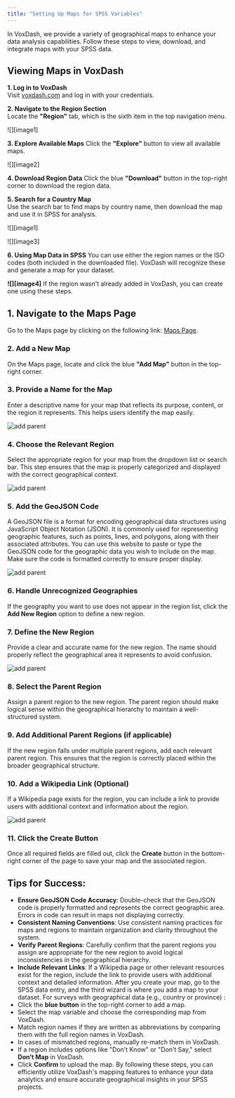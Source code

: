 ```yaml
---
title: "Setting Up Maps for SPSS Variables"
---
```


In VoxDash, we provide a variety of geographical maps to enhance your data analysis capabilities. Follow these steps to view, download, and integrate maps with your SPSS data.

## **Viewing Maps in VoxDash**

**1\. Log in to VoxDash**  
Visit [voxdash.com](https://www.voxdash.com) and log in with your credentials.  

**2\. Navigate to the Region Section**  
Locate the **"Region"** tab, which is the sixth item in the top navigation menu.

![][image1]

**3\. Explore Available Maps**
Click the **"Explore"** button to view all available maps.

![][image2]

**4\. Download Region Data**
Click the blue **"Download"** button in the top-right corner to download the region data.  
  
**5\. Search for a Country Map**  
Use the search bar to find maps by country name, then download the map and use it in SPSS for analysis.

![][image1]

![][image3]  
         
**6\. Using Map Data in SPSS**
You can use either the region names or the ISO codes (both included in the downloaded file). VoxDash will recognize these and generate a map for your dataset.

**![][image4]**
If the region wasn't already added in VoxDash, you can create one using these steps.

## **1\. Navigate to the Maps Page**

Go to the Maps page by clicking on the following link: [Maps Page](https://dataprovider.voxdash.com/maps).

### **2\. Add a New Map**
On the Maps page, locate and click the blue **"Add Map"** button in the top-right corner.

### **3\. Provide a Name for the Map**
Enter a descriptive name for your map that reflects its purpose, content, or the region it represents. This helps users identify the map easily.

<Frame>
  <img
    src="/images/map-name.png"
    alt="add parent"
    style={{ borderRadius:"0.5rem" }}
  />
</Frame>

### **4\. Choose the Relevant Region**
Select the appropriate region for your map from the dropdown list or search bar. This step ensures that the map is properly categorized and displayed with the correct geographical context.

<Frame>
  <img
    src="/images/map-geo-region.png"
    alt="add parent"
    style={{ borderRadius:"0.5rem" }}
  />
</Frame>

### **5\. Add the GeoJSON Code**
A GeoJSON file is a format for encoding geographical data structures using JavaScript Object Notation (JSON). It is commonly used for representing geographic features, such as points, lines, and polygons, along with their associated attributes.
You can use this website to paste or type the GeoJSON code for the geographic data you wish to include on the map. Make sure the code is formatted correctly to ensure proper display.

<Frame>
  <img
    src="/images/map-json.png"
    alt="add parent"
    style={{ borderRadius:"0.5rem" }}
  />
</Frame>

### **6\. Handle Unrecognized Geographies**
If the geography you want to use does not appear in the region list, click the **Add New Region** option to define a new region.

### **7\. Define the New Region**
Provide a clear and accurate name for the new region. The name should properly reflect the geographical area it represents to avoid confusion.

<Frame>
  <img
    src="/images/map-new-region.png"
    alt="add parent"
    style={{ borderRadius:"0.5rem" }}
  />
</Frame>

### **8\. Select the Parent Region**
Assign a parent region to the new region. The parent region should make logical sense within the geographical hierarchy to maintain a well-structured system.

### **9\. Add Additional Parent Regions (if applicable)**
If the new region falls under multiple parent regions, add each relevant parent region. This ensures that the region is correctly placed within the broader geographical structure.

### **10\. Add a Wikipedia Link (Optional)**
If a Wikipedia page exists for the region, you can include a link to provide users with additional context and information about the region.

<Frame>
  <img
    src="/images/add-map2.png"
    alt="add parent"
    style={{ borderRadius:"0.5rem" }}
  />
</Frame>

### **11\. Click the Create Button**
Once all required fields are filled out, click the **Create** button in the bottom-right corner of the page to save your map and the associated region.


## **Tips for Success:**
* **Ensure GeoJSON Code Accuracy**: Double-check that the GeoJSON code is properly formatted and represents the correct geographic area. Errors in code can result in maps not displaying correctly.  
* **Consistent Naming Conventions**: Use consistent naming practices for maps and regions to maintain organization and clarity throughout the system.  
* **Verify Parent Regions**: Carefully confirm that the parent regions you assign are appropriate for the new region to avoid logical inconsistencies in the geographical hierarchy.  
* **Include Relevant Links**: If a Wikipedia page or other relevant resources exist for the region, include the link to provide users with additional context and detailed information.
After you create your map, go to the SPSS data entry, and the third wizard is where you add a map to your dataset.
For surveys with geographical data (e.g., country or province) :
* Click the **blue button** in the top-right corner to add a map.  
* Select the map variable and choose the corresponding map from VoxDash.  
* Match region names if they are written as abbreviations by comparing them with the full region names in VoxDash.  
* In cases of mismatched regions, manually re-match them in VoxDash.  
* If a region includes options like "Don’t Know" or "Don’t Say," select **Don’t Map** in VoxDash.  
* Click **Confirm** to upload the map.
By following these steps, you can efficiently utilize VoxDash's mapping features to enhance your data analytics and ensure accurate geographical insights in your SPSS projects.